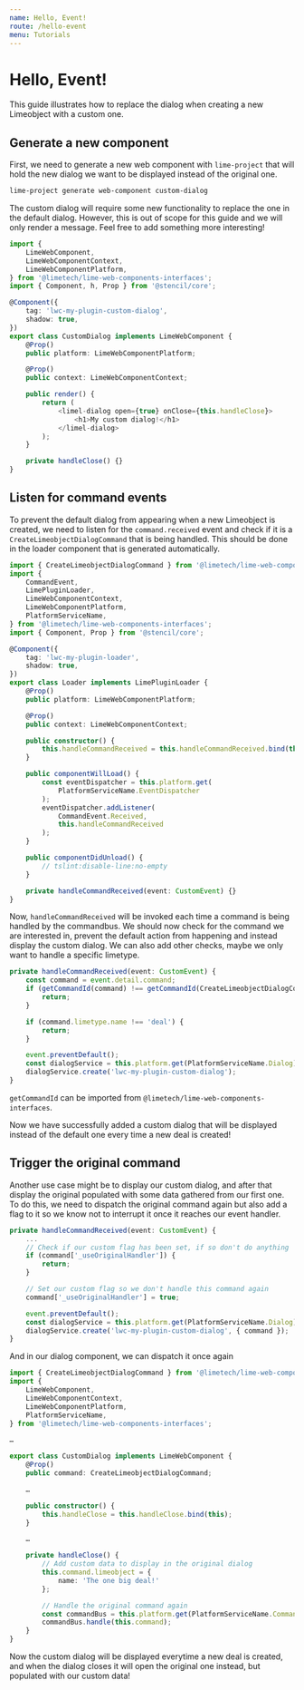 ```yaml
---
name: Hello, Event!
route: /hello-event
menu: Tutorials
---
```


# Hello, Event!

This guide illustrates how to replace the dialog when creating a new Limeobject with a custom one.

## Generate a new component

First, we need to generate a new web component with `lime-project` that will hold the new dialog we want to be
displayed instead of the original one.

```bash
lime-project generate web-component custom-dialog
```

The custom dialog will require some new functionality to replace the one in the default dialog. However, this is out of
scope for this guide and we will only render a message. Feel free to add something more interesting!

```typescript
import {
    LimeWebComponent,
    LimeWebComponentContext,
    LimeWebComponentPlatform,
} from '@limetech/lime-web-components-interfaces';
import { Component, h, Prop } from '@stencil/core';

@Component({
    tag: 'lwc-my-plugin-custom-dialog',
    shadow: true,
})
export class CustomDialog implements LimeWebComponent {
    @Prop()
    public platform: LimeWebComponentPlatform;

    @Prop()
    public context: LimeWebComponentContext;

    public render() {
        return (
            <limel-dialog open={true} onClose={this.handleClose}>
                <h1>My custom dialog!</h1>
            </limel-dialog>
        );
    }

    private handleClose() {}
}
```

## Listen for command events

To prevent the default dialog from appearing when a new Limeobject is created, we need to listen for the
`command.received` event and check if it is a `CreateLimeobjectDialogCommand` that is being handled. This should be
done in the loader component that is generated automatically.

```typescript
import { CreateLimeobjectDialogCommand } from '@limetech/lime-web-components-commands';
import {
    CommandEvent,
    LimePluginLoader,
    LimeWebComponentContext,
    LimeWebComponentPlatform,
    PlatformServiceName,
} from '@limetech/lime-web-components-interfaces';
import { Component, Prop } from '@stencil/core';

@Component({
    tag: 'lwc-my-plugin-loader',
    shadow: true,
})
export class Loader implements LimePluginLoader {
    @Prop()
    public platform: LimeWebComponentPlatform;

    @Prop()
    public context: LimeWebComponentContext;

    public constructor() {
        this.handleCommandReceived = this.handleCommandReceived.bind(this);
    }

    public componentWillLoad() {
        const eventDispatcher = this.platform.get(
            PlatformServiceName.EventDispatcher
        );
        eventDispatcher.addListener(
            CommandEvent.Received,
            this.handleCommandReceived
        );
    }

    public componentDidUnload() {
        // tslint:disable-line:no-empty
    }

    private handleCommandReceived(event: CustomEvent) {}
}
```

Now, `handleCommandReceived` will be invoked each time a command is being handled by the commandbus. We should now
check for the command we are interested in, prevent the default action from happening and instead display the custom
dialog. We can also add other checks, maybe we only want to handle a specific limetype.

```typescript
private handleCommandReceived(event: CustomEvent) {
    const command = event.detail.command;
    if (getCommandId(command) !== getCommandId(CreateLimeobjectDialogCommand)) {
        return;
    }

    if (command.limetype.name !== 'deal') {
        return;
    }

    event.preventDefault();
    const dialogService = this.platform.get(PlatformServiceName.Dialog);
    dialogService.create('lwc-my-plugin-custom-dialog');
}
```

`getCommandId` can be imported from `@limetech/lime-web-components-interfaces`.

Now we have successfully added a custom dialog that will be displayed instead of the default one every time a new deal
is created!


## Trigger the original command

Another use case might be to display our custom dialog, and after that display the original populated with some data
gathered from our first one. To do this, we need to dispatch the original command again but also add a flag to it so we
know not to interrupt it once it reaches our event handler.

```typescript
private handleCommandReceived(event: CustomEvent) {
    ...
    // Check if our custom flag has been set, if so don't do anything
    if (command['_useOriginalHandler']) {
        return;
    }

    // Set our custom flag so we don't handle this command again
    command['_useOriginalHandler'] = true;

    event.preventDefault();
    const dialogService = this.platform.get(PlatformServiceName.Dialog);
    dialogService.create('lwc-my-plugin-custom-dialog', { command });
}
```

And in our dialog component, we can dispatch it once again

```typescript
import { CreateLimeobjectDialogCommand } from '@limetech/lime-web-components-commands';
import {
    LimeWebComponent,
    LimeWebComponentContext,
    LimeWebComponentPlatform,
    PlatformServiceName,
} from '@limetech/lime-web-components-interfaces';

…

export class CustomDialog implements LimeWebComponent {
    @Prop()
    public command: CreateLimeobjectDialogCommand;

    …

    public constructor() {
        this.handleClose = this.handleClose.bind(this);
    }

    …

    private handleClose() {
        // Add custom data to display in the original dialog
        this.command.limeobject = {
            name: 'The one big deal!'
        };

        // Handle the original command again
        const commandBus = this.platform.get(PlatformServiceName.CommandBus);
        commandBus.handle(this.command);
    }
}
```

Now the custom dialog will be displayed everytime a new deal is created, and when the dialog closes it will open the
original one instead, but populated with our custom data!
